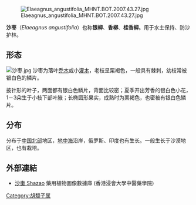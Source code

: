 {{about|果實是淡棕色的小型灌木|果實是鮮橙色的可食用植物|沙棘}}
{{Speciesbox
| image = Russian Olive.jpg
| genus = Elaeagnus
| species = angustifolia
| authority = [[Carl_Linnaeus|L.]]
}}
[[File:Elaeagnus_angustifolia_MHNT.BOT.2007.43.27.jpg|thumb]]

'''沙枣'''（''Elaeagnus angustifolia''）也称'''银柳'''、'''香柳'''、'''桂香柳'''。用于水土保持、防沙护林。

==形态==
[[File:沙枣.jpg|thumb]]
沙枣为落叶[[乔木|乔木]]或小[[灌木|灌木]]，老枝呈栗褐色，一般具有棘刺，幼枝常被银白色的鳞片。

披针形的叶子，两面都有银白色鳞片，背面比较密；夏季开出芳香的银白色小花，1－3朵生于小枝下部叶腋；长椭圆形果实，成熟时为栗褐色，也密被有银白色鳞片。

==分布==
分布于[[中国北部|中国北部]]地区，[[地中海|地中海]]沿岸，俄罗斯、印度也有生长。一般生长于沙漠地区，也有栽培。

==外部連結==
*[http://libproject.hkbu.edu.hk/was40/detail?lang=ch&channelid=1288&searchword=herb_id=D01004 沙棗 Shazao] {{Wayback|url=http://libproject.hkbu.edu.hk/was40/detail?lang=ch&channelid=1288&searchword=herb_id=D01004 |date=20160304120449 }} 藥用植物圖像數據庫 (香港浸會大學中醫藥學院) {{zh-hant}}{{en}}
{{Taxonbar|from=Q157969}}

[[Category:胡颓子属|Category:胡颓子属]]